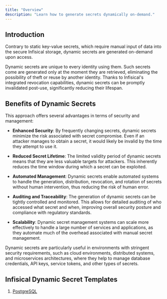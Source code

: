 ```yaml
---
title: "Overview"
description: "Learn how to generate secrets dynamically on-demand."
---
```


## Introduction

Contrary to static key-value secrets, which require manual input of data into the secure Infisical storage, dynamic secrets are generated on-demand upon access. 

Dynamic secrets are unique to every identity using them. Such secrets come are generated only at the moment they are retrieved, eliminating the possibility of theft or reuse by another identity. Thanks to Infisical's integrated revocation capabilities, dynamic secrets can be promptly invalidated post-use, significantly reducing their lifespan.

## Benefits of Dynamic Secrets

This approach offers several advantages in terms of security and management:

- **Enhanced Security**: By frequently changing secrets, dynamic secrets minimize the risk associated with secret compromise. Even if an attacker manages to obtain a secret, it would likely be invalid by the time they attempt to use it.

- **Reduced Secret Lifetime**: The limited validity period of dynamic secrets means that they are less valuable targets for attackers. This inherently reduces the time window during which a secret can be exploited.

- **Automated Management**: Dynamic secrets enable automated systems to handle the generation, distribution, revocation, and rotation of secrets without human intervention, thus reducing the risk of human error.

- **Auditing and Traceability**: The generation of dynamic secrets can be tightly controlled and monitored. This allows for detailed auditing of who accessed what secret and when, improving overall security posture and compliance with regulatory standards.

- **Scalability**: Dynamic secret management systems can scale more effectively to handle a large number of services and applications, as they automate much of the overhead associated with manual secret management.

Dynamic secrets are particularly useful in environments with stringent security requirements, such as cloud environments, distributed systems, and microservices architectures, where they help to manage database credentials, API keys, service tokens, and other types of secrets.

## Infisical Dynamic Secret Templates

1. [PostgreSQL](./postgresql)
